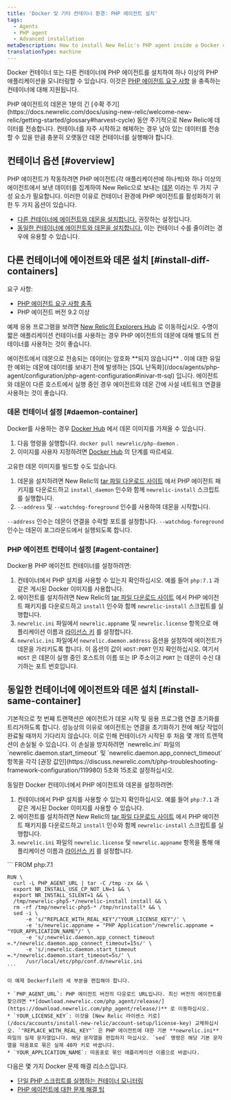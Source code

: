 ```yaml
---
title: 'Docker 및 기타 컨테이너 환경: PHP 에이전트 설치'
tags:
  - Agents
  - PHP agent
  - Advanced installation
metaDescription: How to install New Relic's PHP agent inside a Docker container or other container to monitor your PHP apps.
translationType: machine
---
```


Docker 컨테이너 또는 다른 컨테이너에 PHP 에이전트를 설치하여 하나 이상의 PHP 애플리케이션을 모니터링할 수 있습니다. 이것은 [PHP 에이전트 요구 사항](/docs/agents/php-agent/getting-started/php-agent-compatibility-requirements) 을 충족하는 컨테이너에 대해 지원됩니다.

<Callout variant="caution">
  PHP 에이전트의 데몬은 1분의 긴 [수확 주기](https://docs.newrelic.com/docs/using-new-relic/welcome-new-relic/getting-started/glossary#harvest-cycle) 동안 주기적으로 New Relic에 데이터를 전송합니다. 컨테이너를 자주 시작하고 해체하는 경우 남아 있는 데이터를 전송할 수 있을 만큼 충분히 오랫동안 데몬 컨테이너를 실행해야 합니다.
</Callout>

## 컨테이너 옵션 [#overview]

PHP 에이전트가 작동하려면 PHP 에이전트(각 애플리케이션에 하나씩)와 하나 이상의 에이전트에서 보낸 데이터를 집계하여 New Relic으로 보내는 [데몬](/docs/agents/php-agent/getting-started/new-relic-daemon-processes) 이라는 두 가지 구성 요소가 필요합니다. 이러한 이유로 컨테이너 환경에 PHP 에이전트를 활성화하기 위한 두 가지 옵션이 있습니다.

* [다른 컨테이너에 에이전트와 데몬을 설치합니다.](#install-diff-containers) 권장하는 설정입니다.
* [동일한 컨테이너에 에이전트와 데몬을 설치합니다.](#install-same-container) 이는 컨테이너 수를 줄이려는 경우에 유용할 수 있습니다.

## 다른 컨테이너에 에이전트와 데몬 설치 [#install-diff-containers]

요구 사항:

* [PHP 에이전트 요구 사항 충족](/docs/agents/php-agent/getting-started/php-agent-compatibility-requirements)
* PHP 에이전트 버전 9.2 이상

예제 응용 프로그램을 보려면 [New Relic의 Explorers Hub](https://discuss.newrelic.com/t/relic-solution-php-agent-and-daemon-containers/84841) 로 이동하십시오. 수명이 짧은 애플리케이션 컨테이너를 사용하는 경우 PHP 에이전트의 데몬에 대해 별도의 컨테이너를 사용하는 것이 좋습니다.

<Callout variant="caution">
  에이전트에서 데몬으로 전송되는 데이터는 암호화 **되지 않습니다** . 이에 대한 유일한 예외는 데몬에 데이터를 보내기 전에 발생하는 [SQL 난독화](/docs/agents/php-agent/configuration/php-agent-configuration#inivar-tt-sql) 입니다. 에이전트와 데몬이 다른 호스트에서 실행 중인 경우 에이전트와 데몬 간에 사설 네트워크 연결을 사용하는 것이 좋습니다.
</Callout>

### 데몬 컨테이너 설정 [#daemon-container]

Docker를 사용하는 경우 [Docker Hub](https://hub.docker.com/r/newrelic/php-daemon) 에서 데몬 이미지를 가져올 수 있습니다.

1. 다음 명령을 실행합니다. `docker pull newrelic/php-daemon` .
2. 이미지를 사용자 지정하려면 [Docker Hub](https://hub.docker.com/r/newrelic/php-daemon) 의 단계를 따르세요.

고유한 데몬 이미지를 빌드할 수도 있습니다.

1. 데몬을 설치하려면 New Relic의 [tar 파일 다운로드 사이트](/docs/agents/php-agent/installation/php-agent-installation-tar-file) 에서 PHP 에이전트 패키지를 다운로드하고 `install_daemon` 인수와 함께 `newrelic-install` 스크립트를 실행합니다.
2. `--address` 및 `--watchdog-foreground` 인수를 사용하여 데몬을 시작합니다.

`--address` 인수는 데몬이 연결을 수락할 포트를 설정합니다. `--watchdog-foreground` 인수는 데몬이 포그라운드에서 실행되도록 합니다.

### PHP 에이전트 컨테이너 설정 [#agent-container]

Docker용 PHP 에이전트 컨테이너를 설정하려면:

1. 컨테이너에서 PHP 설치를 사용할 수 있는지 확인하십시오. 예를 들어 `php:7.1` 과 같은 게시된 Docker 이미지를 사용합니다.
2. 에이전트를 설치하려면 New Relic의 [tar 파일 다운로드 사이트](/docs/agents/php-agent/installation/php-agent-installation-tar-file) 에서 PHP 에이전트 패키지를 다운로드하고 `install` 인수와 함께 `newrelic-install` 스크립트를 실행합니다.
3. `newrelic.ini` 파일에서 `newrelic.appname` 및 `newrelic.license` 항목으로 애플리케이션 이름과 [라이선스 키](/docs/accounts/install-new-relic/account-setup/license-key) 를 설정합니다.
4. `newrelic.ini` 파일에서 `newrelic.daemon.address` 옵션을 설정하여 에이전트가 데몬을 가리키도록 합니다. 이 옵션의 값이 `HOST:PORT` 인지 확인하십시오. 여기서 `HOST` 은 데몬이 실행 중인 호스트의 이름 또는 IP 주소이고 `PORT` 는 데몬이 수신 대기하는 포트 번호입니다.

## 동일한 컨테이너에 에이전트와 데몬 설치 [#install-same-container]

<Callout variant="caution">
  기본적으로 첫 번째 트랜잭션은 에이전트가 데몬 시작 및 응용 프로그램 연결 초기화를 트리거하도록 합니다. 성능상의 이유로 에이전트는 연결을 초기화하기 전에 해당 작업이 완료될 때까지 기다리지 않습니다. 이로 인해 컨테이너가 시작된 후 처음 몇 개의 트랜잭션이 손실될 수 있습니다. 이 손실을 방지하려면 `newrelic.ini` 파일의 `newrelic.daemon.start_timeout` 및 `newrelic.daemon.app_connect_timeout` 항목을 각각 [권장 값인](https://discuss.newrelic.com/t/php-troubleshooting-framework-configuration/119980) 5초와 15초로 설정하십시오.
</Callout>

동일한 Docker 컨테이너에서 PHP 에이전트와 데몬을 설정하려면:

1. 컨테이너에서 PHP 설치를 사용할 수 있는지 확인하십시오. 예를 들어 `php:7.1` 과 같은 게시된 Docker 이미지를 사용할 수 있습니다.
2. 에이전트를 설치하려면 New Relic의 [tar 파일 다운로드 사이트](/docs/agents/php-agent/installation/php-agent-installation-tar-file) 에서 PHP 에이전트 패키지를 다운로드하고 `install` 인수와 함께 `newrelic-install` 스크립트를 실행합니다.
3. `newrelic.ini` 파일의 `newrelic.license` 및 `newrelic.appname` 항목을 통해 애플리케이션 이름과 [라이선스 키](/docs/accounts/install-new-relic/account-setup/license-key) 를 설정합니다.

<CollapserGroup>
  <Collapser
    id="dockerfile-example"
    title="도커파일 예시"
  >
    ```
    FROM php:7.1

    RUN \
      curl -L PHP_AGENT_URL | tar -C /tmp -zx && \
      export NR_INSTALL_USE_CP_NOT_LN=1 && \
      export NR_INSTALL_SILENT=1 && \
      /tmp/newrelic-php5-*/newrelic-install install && \
      rm -rf /tmp/newrelic-php5-* /tmp/nrinstall* && \
      sed -i \
          -e 's/"REPLACE_WITH_REAL_KEY"/"YOUR_LICENSE_KEY"/' \
          -e 's/newrelic.appname = "PHP Application"/newrelic.appname = "YOUR_APPLICATION_NAME"/' \
          -e 's/;newrelic.daemon.app_connect_timeout =.*/newrelic.daemon.app_connect_timeout=15s/' \
          -e 's/;newrelic.daemon.start_timeout =.*/newrelic.daemon.start_timeout=5s/' \
          /usr/local/etc/php/conf.d/newrelic.ini
    ```

    이 예제 Dockerfile의 세 부분을 편집해야 합니다.

    * `PHP_AGENT_URL`: PHP 에이전트 버전의 다운로드 URL입니다. 최신 버전의 에이전트를 찾으려면 **[download.newrelic.com/php_agent/release/](https://download.newrelic.com/php_agent/release/)** 로 이동하십시오.
    * `YOUR_LICENSE_KEY`: 이것을 [New Relic 라이센스 키로](/docs/accounts/install-new-relic/account-setup/license-key) 교체하십시오. `"REPLACE_WITH_REAL_KEY"` 은 PHP 에이전트에 대한 기본 **newrelic.ini** 파일의 실제 문자열입니다. 해당 문자열을 편집하지 마십시오. `sed` 명령은 해당 기본 문자열을 따옴표로 묶은 실제 40자 키로 바꿉니다.
    * `YOUR_APPLICATION_NAME`: 따옴표로 묶인 애플리케이션 이름으로 바꿉니다.
  </Collapser>
</CollapserGroup>

<Callout variant="tip">
  다음은 몇 가지 Docker 문제 해결 리소스입니다.

  * [단일 PHP 스크립트를 실행하는 컨테이너 모니터링](https://discuss.newrelic.com/t/relic-solution-single-php-script-docker-containers/80386)
  * [PHP 에이전트에 대한 문제 해결 팁](https://discuss.newrelic.com/t/php-troubleshooting-framework-configuration/119980)
</Callout>